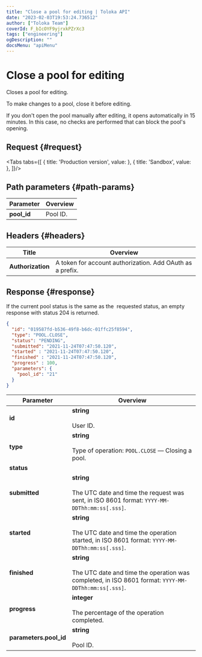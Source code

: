 ```yaml
---
title: "Close a pool for editing | Toloka API"
date: "2023-02-03T19:53:24.736512"
author: ["Toloka Team"]
coverId: F_bIcOYF9yjrxkPZrXc3
tags: ["engineering"]
ogDescription: ""
docsMenu: "apiMenu"
---
```



# Close a pool for editing

<Announce/>

Closes a pool for editing.

To make changes to a pool, close it before editing.

<Note mode="note" title="Note">

If you don't open the pool manually after editing, it opens automatically in 15 minutes. In this case, no checks are performed that can block the pool's opening.

</Note>

## Request {#request}

<Tabs tabs={[
  { title: 'Production version', value: <ClosePoolForUpdateList1/> },
  { title: 'Sandbox', value: <ClosePoolForUpdateList2/> },
]}/>

## Path parameters {#path-params}

Parameter | Overview
----- | -----
**pool_id** | Pool ID.

## Headers {#headers}

Title | Overview
----- | -----
**Authorization** | A token for account authorization. Add OAuth as a prefix.

## Response {#response}

<Note mode="note" title="Note">

If the current pool status is the same as the  requested status, an empty response with status 204 is returned.

</Note>

```json
{
  "id": "019587fd-b536-49f8-b6dc-01ffc25f8594",
  "type": "POOL.CLOSE",
  "status": "PENDING",
  "submitted": "2021-11-24T07:47:50.120",
  "started" : "2021-11-24T07:47:50.120",
  "finished" : "2021-11-24T07:47:50.120",
  "progress" : 100,
  "parameters": {
    "pool_id": "21"
  }
}
```

Parameter | Overview
----- | -----
**id** | **string**<br/><br/>User ID.
**type** | **string**<br/><br/>Type of operation: `POOL.CLOSE` — Closing a pool.
**status** | <ClosePoolForUpdateTable1/>
**submitted** | **string**<br/><br/>The UTC date and time the request was sent, in ISO 8601 format: `YYYY-MM-DDThh:mm:ss[.sss]`.
**started** | **string**<br/><br/>The UTC date and time the operation started, in ISO 8601 format: `YYYY-MM-DDThh:mm:ss[.sss]`.
**finished** | **string**<br/><br/>The UTC date and time the operation was completed, in ISO 8601 format: `YYYY-MM-DDThh:mm:ss[.sss]`.
**progress** | **integer**<br/><br/>The percentage of the operation completed.
**parameters.pool_id** | **string**<br/><br/>Pool ID.